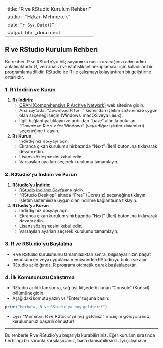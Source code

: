 
---
title: "R ve RStudio Kurulum Rehberi"
author: "Hakan Mehmetcik"
date: "`r Sys.Date()`"
output: html_document
---

## R ve RStudio Kurulum Rehberi

Bu rehber, R ve RStudio’yu bilgisayarınıza nasıl kuracağınızı adım adım anlatmaktadır. R, veri analizi ve istatistiksel hesaplamalar için kullanılan bir programlama dilidir. RStudio ise R ile çalışmayı kolaylaştıran bir geliştirme ortamıdır.

### 1. R’ı İndirin ve Kurun

1. **R’ı İndirin**:
   - [CRAN (Comprehensive R Archive Network)](https://cran.r-project.org/) web sitesine gidin.
   - Ana sayfada, “Download R for…” kısmından işletim sisteminize uygun olan seçeneği seçin (Windows, macOS veya Linux).
   - İlgili bağlantıya tıklayın ve ardından "base" altında bulunan “Download R x.x.x for Windows” (veya diğer işletim sistemleri) seçeneğine tıklayın.

2. **R’ı Kurun**:
   - İndirdiğiniz dosyayı açın.
   - Ekranda çıkan kurulum sihirbazında “Next” (İleri) butonuna tıklayarak devam edin.
   - Lisans sözleşmesini kabul edin.
   - Varsayılan ayarları seçerek kurulumu tamamlayın. 

### 2. RStudio’yu İndirin ve Kurun

1. **RStudio’yu İndirin**:
   - [RStudio İndirme Sayfası](https://www.rstudio.com/products/rstudio/download/)na gidin.
   - “RStudio Desktop” altında “Free” (Ücretsiz) seçeneğine tıklayın.
   - İşletim sisteminize uygun olan indirme bağlantısına tıklayın.

2. **RStudio’yu Kurun**:
   - İndirdiğiniz dosyayı açın.
   - Ekranda çıkan kurulum sihirbazında “Next” (İleri) butonuna tıklayarak devam edin.
   - Lisans sözleşmesini kabul edin.
   - Varsayılan ayarları seçerek kurulumu tamamlayın. 

### 3. R ve RStudio’yu Başlatma

- R ve RStudio kurulumunu tamamladıktan sonra, bilgisayarınızın başlat menüsünden veya uygulama menüsünden RStudio’yu bulun ve açın.
- RStudio açıldığında, R programı otomatik olarak başlatılacaktır.

### 4. İlk Komutunuzu Çalıştırma

- RStudio açıldıktan sonra, sağ üst köşede bulunan "Console" (Konsol) bölümüne gidin.
- Aşağıdaki komutu yazın ve “Enter” tuşuna basın:

```R
print("Merhaba, R ve RStudio'ya hoş geldiniz!")
```

- Eğer “Merhaba, R ve RStudio'ya hoş geldiniz!” mesajını görüyorsanız, kurulumunuz başarılı olmuştur!

---

Bu rehberle R ve RStudio’yu başarıyla kurabilirsiniz. Eğer kurulum sırasında herhangi bir sorunla karşılaşırsanız, bana danışabilirsiniz. 
İyi çalışmalar!
